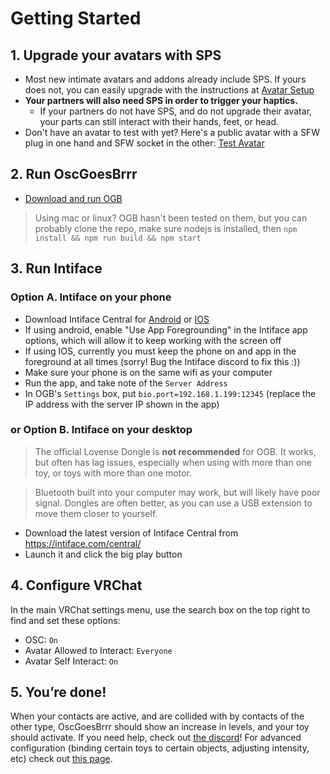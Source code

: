 # Getting Started

## 1. Upgrade your avatars with SPS

* Most new intimate avatars and addons already include SPS. If yours does not, you can easily upgrade with the instructions at [Avatar Setup](/avatar)
* **Your partners will also need SPS in order to trigger your haptics.**
  * If your partners do not have SPS, and do not upgrade their avatar, your parts can still interact with their hands, feet, or head.
* Don't have an avatar to test with yet? Here's a public avatar with a SFW plug in one hand and SFW socket in the other: [Test Avatar](https://vrchat.com/home/avatar/avtr_892aa406-f2dd-4eab-a779-8e1222ea9d9f)

## 2. Run OscGoesBrrr

* [Download and run OGB](https://osc.toys/download)

> Using mac or linux? OGB hasn't been tested on them, but you can probably clone the repo, make sure nodejs is installed, then `npm install && npm run build && npm start`

## 3. Run Intiface

### Option A. Intiface on your phone

* Download Intiface Central for [Android](https://play.google.com/store/apps/details?id=com.nonpolynomial.intiface_central) or [IOS](https://apps.apple.com/us/app/intiface-central/id6444728067)
* If using android, enable "Use App Foregrounding" in the Intiface app options, which will allow it to keep working with the screen off
* If using IOS, currently you must keep the phone on and app in the foreground at all times (sorry! Bug the Intiface discord to fix this :))
* Make sure your phone is on the same wifi as your computer
* Run the app, and take note of the `Server Address`
* In OGB's `Settings` box, put `bio.port=192.168.1.199:12345` (replace the IP address with the server IP shown in the app)

### or Option B. Intiface on your desktop

> The official Lovense Dongle is **not recommended** for OGB. It works, but often has lag issues, especially when using with more than one toy, or toys with more than one motor.

> Bluetooth built into your computer may work, but will likely have poor signal. Dongles are often better, as you can use a USB extension to move them closer to yourself.

* Download the latest version of Intiface Central from https://intiface.com/central/
* Launch it and click the big play button

## 4. Configure VRChat
In the main VRChat settings menu, use the search box on the top right to find and set these options:
* OSC: `On`
* Avatar Allowed to Interact: `Everyone`
* Avatar Self Interact: `On`

## 5. You’re done!

When your contacts are active, and are collided with by contacts of the other type, OscGoesBrrr should show an increase in levels, and your toy should activate. If you need help, check out [the discord](https://osc.toys/discord)! For advanced configuration (binding certain toys to certain objects, adjusting intensity, etc) check out [this page](/settings).
